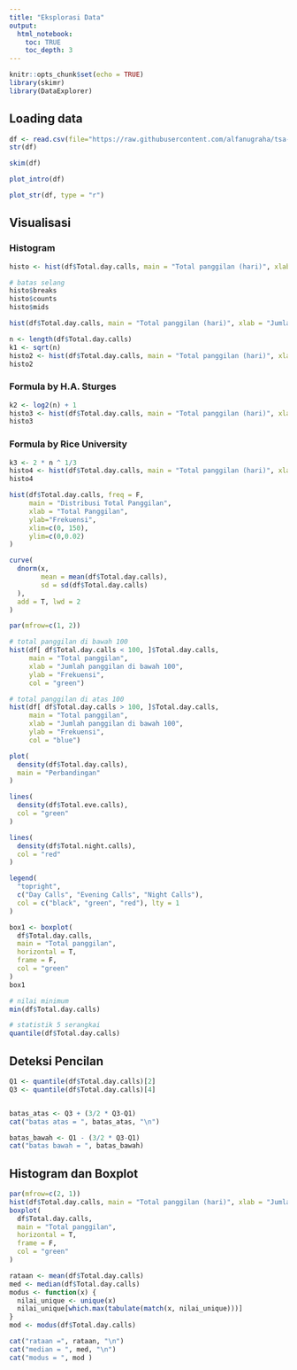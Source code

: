 ```yaml
---
title: "Eksplorasi Data"
output: 
  html_notebook:
    toc: TRUE
    toc_depth: 3
---
```


```r
knitr::opts_chunk$set(echo = TRUE)
library(skimr)
library(DataExplorer)
```

## Loading data

```r
df <- read.csv(file="https://raw.githubusercontent.com/alfanugraha/tsa-handson/master/churn-bigml-20.csv", header = T, sep = ",")
str(df)
```

```r
skim(df)
```


```r
plot_intro(df)
```

```r
plot_str(df, type = "r")
```

## Visualisasi

### Histogram

```r
histo <- hist(df$Total.day.calls, main = "Total panggilan (hari)", xlab = "Jumlah panggilan", ylab="Frekuensi")
```

```r
# batas selang
histo$breaks
histo$counts
histo$mids
```

```r
hist(df$Total.day.calls, main = "Total panggilan (hari)", xlab = "Jumlah panggilan", ylab="Frekuensi", breaks = 30)
```

```r
n <- length(df$Total.day.calls)
k1 <- sqrt(n)
histo2 <- hist(df$Total.day.calls, main = "Total panggilan (hari)", xlab = "Jumlah panggilan", ylab="Frekuensi", breaks = k1)
histo2
```

### Formula by H.A. Sturges


```r
k2 <- log2(n) + 1
histo3 <- hist(df$Total.day.calls, main = "Total panggilan (hari)", xlab = "Jumlah panggilan", ylab="Frekuensi", breaks = k2)
histo3
```

### Formula by Rice University

```r
k3 <- 2 * n ^ 1/3
histo4 <- hist(df$Total.day.calls, main = "Total panggilan (hari)", xlab = "Jumlah panggilan", ylab="Frekuensi", breaks = k3)
histo4
```

```r
hist(df$Total.day.calls, freq = F,
     main = "Distribusi Total Panggilan", 
     xlab = "Total Panggilan", 
     ylab="Frekuensi",
     xlim=c(0, 150),
     ylim=c(0,0.02)
)

curve(
  dnorm(x,
        mean = mean(df$Total.day.calls), 
        sd = sd(df$Total.day.calls)
  ),
  add = T, lwd = 2
)
```

```r
par(mfrow=c(1, 2))

# total panggilan di bawah 100
hist(df[ df$Total.day.calls < 100, ]$Total.day.calls, 
     main = "Total panggilan", 
     xlab = "Jumlah panggilan di bawah 100", 
     ylab = "Frekuensi",
     col = "green")

# total panggilan di atas 100
hist(df[ df$Total.day.calls > 100, ]$Total.day.calls, 
     main = "Total panggilan", 
     xlab = "Jumlah panggilan di bawah 100", 
     ylab = "Frekuensi",
     col = "blue")
```

```r
plot(
  density(df$Total.day.calls), 
  main = "Perbandingan" 
)

lines(
  density(df$Total.eve.calls),
  col = "green"
)

lines(
  density(df$Total.night.calls), 
  col = "red"
)

legend(
  "topright",
  c("Day Calls", "Evening Calls", "Night Calls"),
  col = c("black", "green", "red"), lty = 1
)
```

```r
box1 <- boxplot(
  df$Total.day.calls,
  main = "Total panggilan",
  horizontal = T,
  frame = F, 
  col = "green"
)
box1
```

```r
# nilai minimum
min(df$Total.day.calls)

# statistik 5 serangkai
quantile(df$Total.day.calls)
```

## Deteksi Pencilan

```r
Q1 <- quantile(df$Total.day.calls)[2]
Q3 <- quantile(df$Total.day.calls)[4]


batas_atas <- Q3 + (3/2 * Q3-Q1)
cat("batas atas = ", batas_atas, "\n")

batas_bawah <- Q1 - (3/2 * Q3-Q1)
cat("batas bawah = ", batas_bawah)
```

## Histogram dan Boxplot

```r
par(mfrow=c(2, 1))
hist(df$Total.day.calls, main = "Total panggilan (hari)", xlab = "Jumlah panggilan", ylab="Frekuensi", breaks = k3)
boxplot(
  df$Total.day.calls,
  main = "Total panggilan",
  horizontal = T,
  frame = F, 
  col = "green"
)
```

```r
rataan <- mean(df$Total.day.calls)
med <- median(df$Total.day.calls)
modus <- function(x) {
  nilai_unique <- unique(x)
  nilai_unique[which.max(tabulate(match(x, nilai_unique)))]
}
mod <- modus(df$Total.day.calls)

cat("rataan =", rataan, "\n")
cat("median = ", med, "\n")
cat("modus = ", mod )
```



